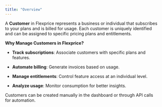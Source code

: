 ```yaml
---
title: "Overview"
---
```


A **Customer** in Flexprice represents a business or individual that subscribes to your plans and is billed for usage. Each customer is uniquely identified and can be assigned to specific pricing plans and entitlements.

**Why Manage Customers in Flexprice?**

* **Track subscriptions**: Associate customers with specific plans and features.

* **Automate billing**: Generate invoices based on usage.

* **Manage entitlements**: Control feature access at an individual level.

* **Analyze usage**: Monitor consumption for better insights.

Customers can be created manually in the dashboard or through API calls for automation.